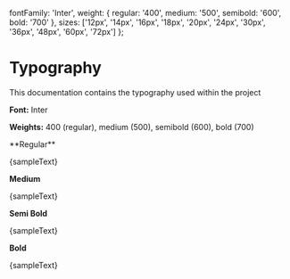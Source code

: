 
<Meta title="Design/Typography" />

  fontFamily: 'Inter',
  weight: {
    regular: '400',
    medium: '500',
    semibold: '600',
    bold: '700'
  },
  sizes: ['12px', '14px', '16px', '18px', '20px', '24px', '30px', '36px', '48px', '60px', '72px']
};


# Typography

This documentation contains the typography used within the project

**Font:** Inter

**Weights:** 400 (regular), medium (500), semibold (600), bold (700)

<Typeset 
  fontSizes={typography.sizes}
  fontWeight={typography.weight.bold}
  sampleText={sampleText}
  fontFamily={typography.fontFamily}
/>

<Canvas>
**Regular**
<p className="font-regular text-black">{sampleText}</p>


**Medium**
<p className="font-medium text-black">{sampleText}</p>


**Semi Bold**
<p className="font-semibold text-black">{sampleText}</p>


**Bold**
<p className="font-bold text-black">{sampleText}</p>
</Canvas>
